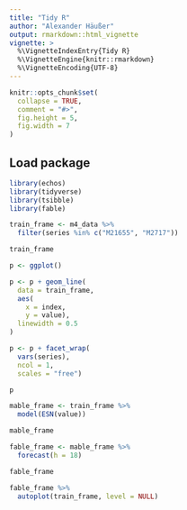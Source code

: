 ```yaml
---
title: "Tidy R"
author: "Alexander Häußer"
output: rmarkdown::html_vignette
vignette: >
  %\VignetteIndexEntry{Tidy R}
  %\VignetteEngine{knitr::rmarkdown}
  %\VignetteEncoding{UTF-8}
---
```


```r
knitr::opts_chunk$set(
  collapse = TRUE,
  comment = "#>",
  fig.height = 5,
  fig.width = 7
)
```

## Load package

```r
library(echos)
library(tidyverse)
library(tsibble)
library(fable)
```


```r

train_frame <- m4_data %>%
  filter(series %in% c("M21655", "M2717"))

train_frame

p <- ggplot()

p <- p + geom_line(
  data = train_frame,
  aes(
    x = index,
    y = value),
  linewidth = 0.5
)

p <- p + facet_wrap(
  vars(series),
  ncol = 1,
  scales = "free")

p

```



```r
mable_frame <- train_frame %>%
  model(ESN(value))

mable_frame

```


```r
fable_frame <- mable_frame %>%
  forecast(h = 18)

fable_frame

fable_frame %>%
  autoplot(train_frame, level = NULL)

```




